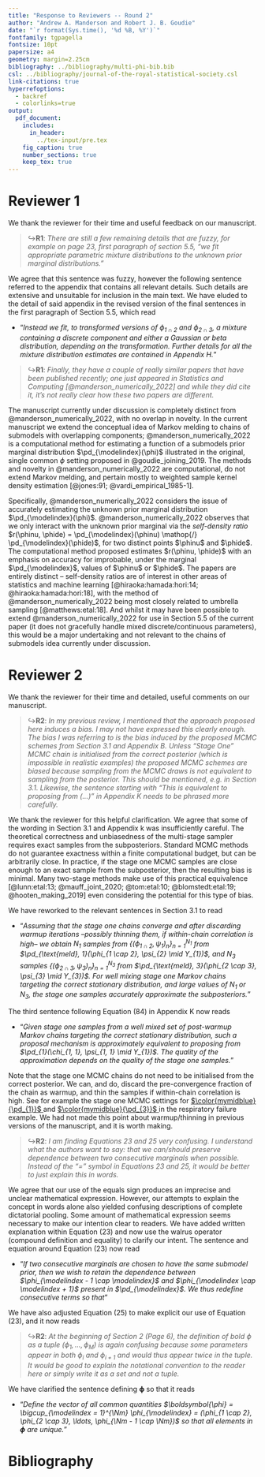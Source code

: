 ```yaml
---
title: "Response to Reviewers -- Round 2"
author: "Andrew A. Manderson and Robert J. B. Goudie"
date: "`r format(Sys.time(), '%d %B, %Y')`"
fontfamily: tgpagella
fontsize: 10pt
papersize: a4
geometry: margin=2.25cm
bibliography: ../bibliography/multi-phi-bib.bib
csl: ../bibliography/journal-of-the-royal-statistical-society.csl
link-citations: true
hyperrefoptions:
  - backref
  - colorlinks=true
output:
  pdf_document:
    includes:
      in_header:
        ../tex-input/pre.tex
    fig_caption: true
    number_sections: true
    keep_tex: true
---
```


<!--
Rscript -e 'rmarkdown::render("ba-reviews/2022-07_response-2.rmd")'
-->

# Reviewer 1 {-}

We thank the reviewer for their time and useful feedback on our manuscript.

> $\hookrightarrow$**R1**: _There are still a few remaining details that are fuzzy, for example on page 23, first paragraph of section 5.5, "we fit appropriate parametric mixture distributions to the unknown prior marginal distributions."_

We agree that this sentence was fuzzy, however the following sentence referred to the appendix that contains all relevant details. Such details are extensive and unsuitable for inclusion in the main text. We have eluded to the detail of said appendix in the revised version of the final sentences in the first paragraph of Section 5.5, which read

- "_Instead we fit, to transformed versions of $\phi_{1 \cap 2}$ and $\phi_{2 \cap 3}$, a mixture containing a discrete component and either a Gaussian or beta distribution, depending on the transformation. Further details for all the mixture distribution estimates are contained in Appendix H._"

~\newline~\hrule~\newline~

> $\hookrightarrow$**R1**: _Finally, they have a couple of really similar papers that have been published recently; one just appeared in Statistics and Computing [@manderson_numerically_2022] and while they did cite it, it's not really clear how these two papers are different._

The manuscript currently under discussion is completely distinct from @manderson_numerically_2022, with no overlap in novelty.
In the current manuscript we extend the conceptual idea of Markov melding to chains of submodels with overlapping components; @manderson_numerically_2022 is a computational method for estimating a function of a submodels prior marginal distribution $\pd_{\modelindex}(\phi)$ illustrated in the original, single common $\phi$ setting proposed in @goudie_joining_2019.
The methods and novelty in @manderson_numerically_2022 are computational, do not extend Markov melding, and pertain mostly to weighted sample kernel density estimation [@jones:91; @vardi_empirical_1985-1].

Specifically, @manderson_numerically_2022 considers the issue of accurately estimating the unknown prior marginal distribution $\pd_{\modelindex}(\phi)$.
@manderson_numerically_2022 observes that we only interact with the unknown prior marginal via the _self-density ratio_ $r(\phinu, \phide) = \pd_{\modelindex}(\phinu) \mathop{/} \pd_{\modelindex}(\phide)$, for two distinct points $\phinu$ and $\phide$.
The computational method proposed estimates $r(\phinu, \phide)$ with an emphasis on accuracy for improbable, under the marginal $\pd_{\modelindex}$, values of $\phinu$ or $\phide$.
The papers are entirely distinct -- self-density ratios are of interest in other areas of statistics and machine learning [@hiraoka:hamada:hori:14; @hiraoka:hamada:hori:18], with the method of @manderson_numerically_2022 being most closely related to umbrella sampling [@matthews:etal:18].
And whilst it may have been possible to extend @manderson_numerically_2022 for use in Section 5.5 of the current paper (it does not gracefully handle mixed discrete/continuous parameters), this would be a major undertaking and not relevant to the chains of submodels idea currently under discussion.

# Reviewer 2 {-}

We thank the reviewer for their time and detailed, useful comments on our manuscript.

> $\hookrightarrow$**R2**: _In my previous review, I mentioned that the approach proposed here induces a bias. I may not have expressed this clearly enough. The bias I was referring to is the bias induced by the proposed MCMC schemes from Section 3.1 and Appendix B. Unless "Stage One" MCMC chain is initialised from the correct posterior (which is impossible in realistic examples) the proposed MCMC schemes are biased because sampling from the MCMC draws is not equivalent to sampling from the posterior. This should be mentioned, e.g. in Section 3.1. Likewise, the sentence starting with "This is equivalent to proposing from (...)" in Appendix K needs to be phrased more carefully._

We thank the reviewer for this helpful clarification.
We agree that some of the wording in Section 3.1 and Appendix k was insufficiently careful.
The theoretical correctness and unbiasedness of the multi-stage sampler requires exact samples from the subposteriors.
Standard MCMC methods do not guarantee exactness within a finite computational budget, but can be arbitrarily close.
In practice, if the stage one MCMC samples are close enough to an exact sample from the subposterior, then the resulting bias is minimal.
Many two-stage methods make use of this practical equivalence [@lunn:etal:13; @mauff_joint_2020; @tom:etal:10; @blomstedt:etal:19; @hooten_making_2019] even considering the potential for this type of bias.

We have reworked to the relevant sentences in Section 3.1 to read

- "_Assuming that the stage one chains converge and after discarding warmup iterations --possibly thinning them, if within-chain correlation is high-- we obtain $N_{1}$ samples from $\{(\phi_{1 \cap 2}, \psi_{1})_{n}\}_{n = 1}^{N_{1}}$ from $\pd_{\text{meld}, 1}(\phi_{1 \cap 2}, \psi_{2} \mid Y_{1})$, and $N_{3}$ samples $\{(\phi_{2 \cap 3}, \psi_{3})_{n}\}_{n = 1}^{N_{3}}$ from $\pd_{\text{meld}, 3}(\phi_{2 \cap 3}, \psi_{3} \mid Y_{3})$. For well mixing stage one Markov chains targeting the correct stationary distribution, and large values of $N_{1}$ or $N_{3}$, the stage one samples accurately approximate the subposteriors._"

The third sentence following Equation (84) in Appendix K now reads

- "_Given stage one samples from a well mixed set of post-warmup Markov chains targeting the correct stationary distribution, such a proposal mechanism is approximately equivalent to proposing from $\pd_{1}(\chi_{1, 1}, \psi_{1, 1} \mid Y_{1})$. The quality of the approximation depends on the quality of the stage one samples._"

Note that the stage one MCMC chains do not need to be initialised from the correct posterior.
We can, and do, discard the pre-convergence fraction of the chain as warmup, and thin the samples if within-chain correlation is high.
See for example the stage one MCMC settings for [$\color{mymidblue}{\pd_{1}}$ \textcolor{mymidblue}{(here)}](https://github.com/hhau/melding-multiple-phi/blob/master/scripts/mimic-example/fit-pf-spline-model.R) and [$\color{mymidblue}{\pd_{3}}$ \textcolor{mymidblue}{(here)}](https://github.com/hhau/melding-multiple-phi/blob/master/scripts/mimic-example/fit-fluid-piecewise-model.R) in the respiratory failure example.
We had not made this point about warmup/thinning in previous versions of the manuscript, and it is worth making.

<!-- _thinking that I should cut the following two paragraphs really_:
_cut first (thesis), rework second, include citations to other multi-stage things_ 

Our experience with multi-stage sampling schemes is that there are two possible origins for bias in the final posterior.
The first arises if the stage one samples are "incorrect", perhaps due to a non-convergent or poorly performing MCMC algorithm, or because the stage one submodel is implemented incorrectly.
The former is detectable using standard MCMC convergence diagnostics; the latter is perhaps detectable via SBC [@talts_validating_2020], but it seems generally accepted that models in papers are implemented correctly.
The second form of bias is due to the representational limitations of a finite number samples.
If the posterior for $\boldsymbol{\phi}$ shifts considerably from stage one to the final melded posterior, then, even for very large $N_{1}$, we will have insufficient samples in the high density region of $\boldsymbol{\phi}$.
Any further reweighting scheme is unable to produce an acceptable approximation to the melded posterior in this setting, as it lacks enough input material (samples in the right area) to approximate the melded posterior.
We discuss this point in the final sentences of the third paragraph of our conclusion.
 
Practically, some bias from multi-stage MCMC sampling schemes does seem inevitable
Whilst true that resampling from a finite collection of samples is an imperfect, albeit arbitrarily close, approximation to sampling from the subposterior of interest, the hope is that the splitting the model into submodels permits accurate, and ideally cheaper, sampling of the subposterior.
Such a sample from the subposterior can then be very large, with samples from it becoming and arbitrarily good approximation to the subposterior of interest.
Finite sample biases of this type are present in any MCMC-based, multi-stage Bayesian analysis.
-->

~\newline~\hrule~\newline~

> $\hookrightarrow$**R2**: _I am finding Equations 23 and 25 very confusing. I understand what the authors want to say: that we can/should preserve dependence between two consecutive marginals when possible. Instead of the "=" symbol in Equations 23 and 25, it would be better to just explain this in words._

We agree that our use of the equals sign produces an imprecise and unclear mathematical expression. 
However, our attempts to explain the concept in words alone also yielded confusing descriptions of complete dictatorial pooling. 
Some amount of mathematical expression seems necessary to make our intention clear to readers.
We have added written explanation within Equation (23) and now use the walrus operator (compound definition and equality) to clarify our intent.
The sentence and equation around Equation (23) now read

- "_If two consecutive marginals are chosen to have the same submodel prior, then we wish to retain the dependence between $\phi_{\modelindex - 1 \cap \modelindex}$ and $\phi_{\modelindex \cap \modelindex + 1}$ present in $\pd_{\modelindex}$.
We thus redefine consecutive terms so that_"
    \begin{equation}
      \begin{aligned}
        \pd_{\text{pool, dict}}(\phi_{\modelindex - 1 \cap \modelindex})
        \pd_{\text{pool, dict}}(\phi_{\modelindex \cap \modelindex + 1})
          = \, &\pd_{\modelindex}(\phi_{\modelindex - 1 \cap \modelindex}) \pd_{\modelindex}(\phi_{\modelindex \cap \modelindex + 1}), \quad 
          \textsc{\footnotesize{(From (22))}} \\
        \pd_{\text{pool, dict}}(\phi_{\modelindex - 1 \cap \modelindex})
        \pd_{\text{pool, dict}}(\phi_{\modelindex \cap \modelindex + 1}) 
          \coloneqq \, &\pd_{\modelindex}(\phi_{\modelindex - 1 \cap \modelindex}, \phi_{\modelindex \cap \modelindex + 1}). \quad
          \textsc{\footnotesize{(Redefined)}}
      \end{aligned}
      \nonumber
    \end{equation}

We have also adjusted Equation (25) to make explicit our use of Equation (23), and it now reads
    \begin{equation}
      \begin{aligned}
        \pd_{\text{pool,dict}}(\boldsymbol{\phi})
        &= \pd_{1, \text{dict}}(\phi_{1 \cap 2})
          \overbrace{\pd_{3, \text{dict}}(\phi_{2 \cap 3}) \pd_{3, \text{dict}}(\phi_{3 \cap 4})}^{\textsc{\footnotesize{Apply Eq. (23)}}}
          \pd_{5, \text{dict}}(\phi_{4 \cap 5}), \\
        &= \pd_{1}(\phi_{1 \cap 2})
          \pd_{3}(\phi_{2 \cap 3}, \phi_{3 \cap 4})
          \pd_{5}(\phi_{4 \cap 5}).
      \end{aligned}
      \nonumber
    \end{equation}

~\newline~\hrule~\newline~

> $\hookrightarrow$**R2**: _At the beginning of Section 2 (Page 6), the definition of bold $\phi$ as a tuple $(\phi_1, \ldots, \phi_M)$ is again confusing because some parameters appear in both $\phi_i$ and $\phi_{i+1}$ and would thus appear twice in the tuple.
It would be good to explain the notational convention to the reader here or simply write it as a set and not a tuple._

We have clarified the sentence defining $\boldsymbol{\phi}$ so that it reads

- "_Define the vector of all common quantities $\boldsymbol{\phi} = \bigcup_{\modelindex = 1}^{\Nm} \phi_{\modelindex} = (\phi_{1 \cap 2}, \phi_{2 \cap 3}, \ldots, \phi_{\Nm - 1 \cap \Nm})$ so that all elements in $\boldsymbol{\phi}$ are unique._"


# Bibliography {-}

<div id="refs"></div>


<!--
\newpage

# Appendix {-}
-->
